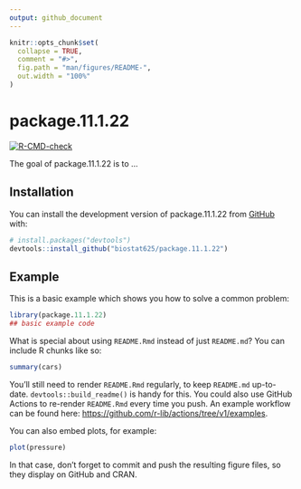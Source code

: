 ```yaml
---
output: github_document
---
```


<!-- README.md is generated from README.Rmd. Please edit that file -->

```r
knitr::opts_chunk$set(
  collapse = TRUE,
  comment = "#>",
  fig.path = "man/figures/README-",
  out.width = "100%"
)
```

# package.11.1.22

<!-- badges: start -->
[![R-CMD-check](https://github.com/biostat625/package.11.1.22/workflows/R-CMD-check/badge.svg)](https://github.com/biostat625/package.11.1.22/actions)
<!-- badges: end -->

The goal of package.11.1.22 is to ...

## Installation

You can install the development version of package.11.1.22 from [GitHub](https://github.com/) with:

``` r
# install.packages("devtools")
devtools::install_github("biostat625/package.11.1.22")
```

## Example

This is a basic example which shows you how to solve a common problem:

```r
library(package.11.1.22)
## basic example code
```

What is special about using `README.Rmd` instead of just `README.md`? You can include R chunks like so:

```r
summary(cars)
```

You'll still need to render `README.Rmd` regularly, to keep `README.md` up-to-date. `devtools::build_readme()` is handy for this. You could also use GitHub Actions to re-render `README.Rmd` every time you push. An example workflow can be found here: <https://github.com/r-lib/actions/tree/v1/examples>.

You can also embed plots, for example:

```r
plot(pressure)
```

In that case, don't forget to commit and push the resulting figure files, so they display on GitHub and CRAN.
